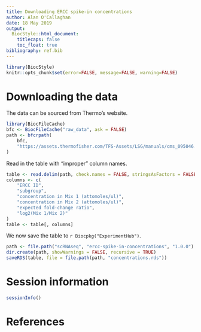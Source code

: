 ```yaml
---
title: Downloading ERCC spike-in concentrations
author: Alan O'Callaghan
date: 18 May 2019
output:
  BiocStyle::html_document:
    titlecaps: false
    toc_float: true
bibliography: ref.bib
---
```


```r
library(BiocStyle)
knitr::opts_chunk$set(error=FALSE, message=FALSE, warning=FALSE)
```

# Downloading the data

The data can be sourced from Thermo's website.

```r
library(BiocFileCache)
bfc <- BiocFileCache("raw_data", ask = FALSE)
path <- bfcrpath(
    bfc, 
    "https://assets.thermofisher.com/TFS-Assets/LSG/manuals/cms_095046.txt"
)
```

Read in the table with "improper" column names.

```r
table <- read.delim(path, check.names = FALSE, stringsAsFactors = FALSE)
columns <- c(
    "ERCC ID",
    "subgroup",
    "concentration in Mix 1 (attomoles/ul)",
    "concentration in Mix 2 (attomoles/ul)",
    "expected fold-change ratio",
    "log2(Mix 1/Mix 2)"
)
table <- table[, columns]
```

We now save the table to `r Biocpkg("ExperimentHub")`.

```r
path <- file.path("scRNAseq", "ercc-spike-in-concentrations", "1.0.0")
dir.create(path, showWarnings = FALSE, recursive = TRUE)
saveRDS(table, file = file.path(path, "concentrations.rds"))
```

# Session information

```r
sessionInfo()
```

# References
